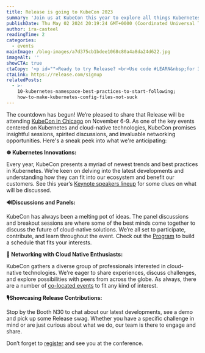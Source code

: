 ```yaml
---
title: Release is going to KubeCon 2023
summary: 'Join us at KubeCon this year to explore all things Kubernetes. '
publishDate: Thu May 02 2024 20:19:24 GMT+0000 (Coordinated Universal Time)
author: ira-casteel
readingTime: 2
categories:
  - events
mainImage: /blog-images/a7d375cb1bdee1068c80a4a8da24d622.jpg
imageAlt: ''
showCTA: true
ctaCopy: '<p id="">Ready to try Release? <br>Use code #LEARN&nbsp;for 30 days free. </p>'
ctaLink: https://release.com/signup
relatedPosts:
  - >-
    10-kubernetes-namespace-best-practices-to-start-following;
    how-to-make-kubernetes-config-files-not-suck
---
```


The countdown has begun! We’re pleased to share that Release will be attending [KubeCon in Chicago](https://events.linuxfoundation.org/kubecon-cloudnativecon-north-america/) on November 6-9. As one of the key events centered on Kubernetes and cloud-native technologies, KubeCon promises insightful sessions, spirited discussions, and invaluable networking opportunities. Here's a sneak peek into what we're anticipating:

‍**☸️ Kubernetes Innovations:**

Every year, KubeCon presents a myriad of newest trends and best practices in Kubernetes. We’re keen on delving into the latest developments and understanding how they can fit into our ecosystem and benefit our customers. See this year’s [Keynote speakers lineup](https://events.linuxfoundation.org/kubecon-cloudnativecon-north-america/program/keynote-speakers/) for some clues on what will be discussed.

‍**🔊Discussions and Panels:**

KubeCon has always been a melting pot of ideas. The panel discussions and breakout sessions are where some of the best minds come together to discuss the future of cloud-native solutions. We’re all set to participate, contribute, and learn throughout the event. Check out the [Program](https://events.linuxfoundation.org/kubecon-cloudnativecon-north-america/program/schedule/) to build a schedule that fits your interests.

‍**👋 Networking with Cloud Native Enthusiasts:**

KubeCon gathers a diverse group of professionals interested in cloud-native technologies. We're eager to share experiences, discuss challenges, and explore possibilities with peers from across the globe. As always, there are a number of [co-located events](https://events.linuxfoundation.org/kubecon-cloudnativecon-north-america/co-located-events/cncf-hosted-co-located-schedule/) to fit any kind of interest.

‍**🎙️Showcasing Release Contributions:**

Stop by the Booth N30 to chat about our latest developments, see a demo and pick up some Release swag. Whether you have a specific challenge in mind or are just curious about what we do, our team is there to engage and share.

Don’t forget to [register](https://events.linuxfoundation.org/kubecon-cloudnativecon-north-america/register/) and see you at the conference.
